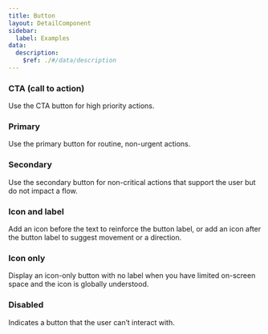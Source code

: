 ```yaml
---
title: Button
layout: DetailComponent
sidebar:
  label: Examples
data:
  description:
    $ref: ./#/data/description
---
```


<LivePreviewControls>
<LivePreview componentName="button" exampleName="CTA" >

### CTA (call to action)

Use the CTA button for high priority actions.

</LivePreview>

<LivePreview componentName="button" exampleName="Primary" >

### Primary

Use the primary button for routine, non-urgent actions.

</LivePreview>

<LivePreview componentName="button" exampleName="Secondary" >

### Secondary

Use the secondary button for non-critical actions that support the user but do not impact a flow.

</LivePreview>

<LivePreview componentName="button" exampleName="IconAndLabel" >

### Icon and label

Add an icon before the text to reinforce the button label, or add an icon after the button label to suggest movement or a direction.

</LivePreview>

<LivePreview componentName="button" exampleName="IconOnly" >

### Icon only

Display an icon-only button with no label when you have limited on-screen space and the icon is globally understood.

</LivePreview>

<LivePreview componentName="button" exampleName="Disabled" >

### Disabled

Indicates a button that the user can’t interact with.

</LivePreview>
</LivePreviewControls>

